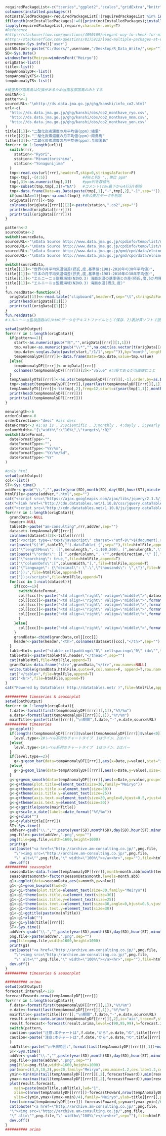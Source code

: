 ```r
requiredPackageList<-c("tseries","ggplot2","scales","gridExtra","knitr","lubridate","reshape2","forecast","xts","dichromat","RColorBrewer","colorspace")
colnames(installed.packages())
notInstalledPackages<-requiredPackageList[!(requiredPackageList %in% installed.packages()[,"Package"])] #apply logical vector to requiredPackageList
if(length(notInstalledPackages)!=0){print(notInstalledPackages);install.packages(notInstalledPackages)}
lapply(requiredPackageList,require,character.only=T)
#Reference 
#http://stackoverflow.com/questions/4090169/elegant-way-to-check-for-missing-packages-and-install-them
#http://stackoverflow.com/questions/8175912/load-multiple-packages-at-once
username<-Sys.info()['user']
pathOutput<-paste("C:/Users/",username,"/Desktop/R_Data_Write/",sep="")
SD<-Sys.Date()
windowsFonts(Meiryo=windowsFont("Meiryo"))
origData<-list()
title<-list()
tempAnomalyDF<-list()
tempAnomalyXTS<-list()
tempAnomalyTS<-list()
```

```r
#綾里及び南鳥島は欠損があるため当面与那国島のみとする
omitNA<-1
pattern<-1
sourceURL<-"\nhttp://ds.data.jma.go.jp/ghg/kanshi/info_co2.html"
url<-c(
  "http://ds.data.jma.go.jp/ghg/kanshi/obs/co2_monthave_ryo.csv",
  "http://ds.data.jma.go.jp/ghg/kanshi/obs/co2_monthave_mnm.csv",
  "http://ds.data.jma.go.jp/ghg/kanshi/obs/co2_monthave_yon.csv"
)
title[[1]]<-"二酸化炭素濃度の月平均値(ppm):綾里"
title[[2]]<-"二酸化炭素濃度の月平均値(ppm):南鳥島"
title[[3]]<-"二酸化炭素濃度の月平均値(ppm):与那国島"
for(rrr in 1:length(url)){
  switch(rrr,
    station<-"Ryori",
    station<-"Minamitorishima",
    station<-"Yonagunijima"
  )  
  tmp<-read.csv(url[rrr],header=T,skip=0,stringsAsFactor=F)
  tmp<-tmp[,-(4:5)]                #列4と列5 ",,単位 ppm"
  tmp[,3]<-as.numeric(tmp[,3])     #ppm列を数値化
  tmp<-subset(tmp,tmp[,2]!="NA")   #コメント(csv最下から4行分)削除
  tmp<-data.frame(Date=as.Date(paste(tmp[,1],"-",tmp[,2],"-1",sep="")),co2=tmp[,3])
  if(omitNA==1){tmp<-na.omit(tmp)} #未公表月データを削除
  origData[[rrr]]<-tmp
  colnames(origData[[rrr]])[2]<-paste(station,".co2",sep="")
  print(head(origData[[rrr]]))
  print(tail(origData[[rrr]]))
}  
```

```r
pattern<-2
sourceData<-2
switch(sourceData,
sourceURL<-"\nData Source http://www.data.jma.go.jp/cpdinfo/temp/list/mon_wld.html",
sourceURL<-"\nData Source http://www.data.jma.go.jp/cpdinfo/temp/list/mon_jpn.html",
sourceURL<-"\nData Source http://www.data.jma.go.jp/gmd/cpd/data/elnino/index/dattab.html",
sourceURL<-"\nData Source http://www.data.jma.go.jp/gmd/cpd/data/elnino/index/dattab.html"
)  
switch(sourceData,
title[[1]]<-"世界の月平均気温偏差(摂氏,度,基準値:1981-2010年の30年平均値)",
title[[1]]<-"日本の月平均気温偏差(摂氏,度,基準値:1981-2010年の30年平均値)",
title[[1]]<-"エルニーニョ監視海域(NINO.3) 海面水温の基準値との差(摂氏,度,5か月移動平均値)",
title[[1]]<-"エルニーニョ監視海域(NINO.3) 海面水温(摂氏,度)"
)  
fun.readData<-function(){
  origData[[1]]<<-read.table("clipboard",header=T,sep="\t",stringsAsFactor=FALSE,na.strings=c("na","NA",99.9),check.names=FALSE) # 99.9をNAとはしていないソースか否か注意
  print(head(origData[[1]]))
  print(tail(origData[[1]]))
}
fun.readData()
#エルニーニョ監視指数は1)htmlデータをテキストファイルとして保存、2)表計算ソフトで読み込み(スペース区切り)、3)データ範囲をコピー、とする手順が必要。
```

```r
setwd(pathOutput)
for(rrr in 1:length(origData)){
  if(pattern==2){  
    start<-as.numeric(gsub("年","",origData[[rrr]][1,1]))
    tmp.value<-as.numeric(gsub("\\*","",na.omit(as.vector(t(origData[[rrr]][,-1])))))
    tmp.date<-seq(as.Date(paste(start,"/1/1",sep="")),by="month",length.out=length(tmp.value))
    tempAnomalyDF[[rrr]]<-data.frame(Date=tmp.date,value=tmp.value)
  }else{
    tempAnomalyDF[[rrr]]<-origData[[rrr]]
    colnames(tempAnomalyDF[[rrr]])[2]<-"value" #冗長であるが当面挟むこと
  }  
  tempAnomalyXTS[[rrr]]<-as.xts(tempAnomalyDF[[rrr]][,-1],order.by=as.Date(tempAnomalyDF[[rrr]]$Date))
  tmp<-subset(tempAnomalyDF[[rrr]],(year(last(tempAnomalyDF[[rrr]][,1]))-1000)<=year(tempAnomalyDF[[rrr]][,1]))
  tempAnomalyTS[[rrr]]<-ts(tmp[,2],freq=12,start=c(year(tmp[1,1]),month(tmp[1,1]))) 
  print(head(tempAnomalyDF[[rrr]]))
  print(tail(tempAnomalyDF[[rrr]]))
}
```

```r
menulength<-6
orderColumn<-0
orderDirection<-"desc" #asc desc
dateFormat<-3 #1:as is , 2:scientific , 3:monthly , 4:dayly , 5:yearly
columnWidth<-"{\"width\":\"10%\",\"targets\":0}"
switch(dateFormat,
  dateFormatType<-"",
  dateFormatType<-"",
  dateFormatType<-"%Y/%m",
  dateFormatType<-"%Y/%m/%d",
  dateFormatType<-"%Y"
)  
```

```r
#only html
setwd(pathOutput)
col<-list()
ST<-Sys.time()  
addVer<-gsub("\\.","",paste(year(SD),month(SD),day(SD),hour(ST),minute(ST),second(ST),sep=""))
htmlFile<-paste(addVer,".html",sep="")
cat("<script src=\"https://ajax.googleapis.com/ajax/libs/jquery/2.1.3/jquery.min.js\"></script>",file=htmlFile,append=F)
cat("<link href=\"http://cdn.datatables.net/1.10.8/css/jquery.dataTables.min.css\" rel=\"stylesheet\">",file=htmlFile,append=T) 
cat("<script src=\"http://cdn.datatables.net/1.10.8/js/jquery.dataTables.min.js\"></script>",file=htmlFile,append=T) 
for(rrr in 1:length(origData)){
  grandData<-NULL
  header<-NULL
  tableID<-paste("am-consulting",rrr,addVer,sep="")
  dataset<-tempAnomalyDF[[rrr]]
  colnames(dataset)[2]<-title[[rrr]]  
  cat("<script type=\"text/javascript\" charset=\"utf-8\">$(document).ready( function(){",file=htmlFile,append=T)
  cat(paste("$('#",tableID,"').dataTable( {",sep=""),file=htmlFile,append=T)
  cat("\"lengthMenu\": [[",menulength,",-1,100,200], [",menulength,",\"All\",100,200]],",file=htmlFile,append=T)
  cat(paste("\"order\": [[ ",orderColumn,", \"",orderDirection,"\" ]],",sep=""),file=htmlFile,append=T)
  cat("\"searching\": true,",file=htmlFile,append=T)
  cat("\"columnDefs\":[",columnWidth,"],",file=htmlFile,append=T)
  cat("\"language\": {\"decimal\": \".\",\"thousands\": \",\"}",file=htmlFile,append=T)
  cat("});",file=htmlFile,append=T)
  cat("});</script>",file=htmlFile,append=T)
  for(ccc in 1:ncol(dataset)){
    if(ccc==1){
      switch(dateFormat,
      col[[ccc]]<-paste("<td align=\"right\" valign=\"middle\">",dataset[,ccc],"</td>",sep=""),
      col[[ccc]]<-paste("<td align=\"right\" valign=\"middle\">",format(dataset[,ccc],big.mark=",",scientific=F),"</td>",sep=""),
      col[[ccc]]<-paste("<td align=\"right\" valign=\"middle\">",format(as.Date(dataset[,ccc]),dateFormatType),"</td>",sep=""),
      col[[ccc]]<-paste("<td align=\"right\" valign=\"middle\">",format(as.Date(dataset[,ccc]),dateFormatType),"</td>",sep=""),
      col[[ccc]]<-paste("<td align=\"right\" valign=\"middle\">",format(as.Date(dataset[,ccc]),dateFormatType),"</td>",sep="")
      )
    }else{  
      col[[ccc]]<-paste("<td align=\"right\" valign=\"middle\">",format(dataset[,ccc],big.mark=",",scientific=F),"</td>",sep="")
    }  
    grandData<-cbind(grandData,col[[ccc]])
    header<-paste(header,"<th>",colnames(dataset)[ccc],"</th>",sep="")  
  }
  tableHtml<-paste("<table cellpadding=\"0\" cellspacing=\"0\" id=\"",tableID,"\" width=\"100%\" class=\"display compact\"><thead>",sep="")
  tableHtml<-paste(tableHtml,header,"</thead>",sep="")
  cat(tableHtml,file=htmlFile,append=T)
  grandData<-data.frame("<tr>",grandData,"</tr>",row.names=NULL)
  write.table(grandData,htmlFile,quote=F,col.names=F, append=T,row.names=F)
  cat("</table>",file=htmlFile,append=T)
  cat("<hr>",file=htmlFile,append=T)
}  
cat("Powered by DataTables( http://datatables.net/ )",file=htmlFile,append=T)
```

```r
########## timeseries & seasonplot
setwd(pathOutput)
for(rrr in 1:length(origData)){
  f.date<-format(first(tempAnomalyDF[[rrr]][,1]),"%Y/%m")
  e.date<-format(last(tempAnomalyDF[[rrr]][,1]),"%Y/%m")
  mainTitle<-paste(title[[rrr]],"\n期間",f.date,"-",e.date,sourceURL)
########## timeseries
  g<-ggplot()
  if(length((tempAnomalyDF[[rrr]]$value)[tempAnomalyDF[[rrr]]$value<0])!=0){
    level.type<-2#レベル系列のチャートタイプ　1はライン、2はバー
  }else{
    level.type<-1#レベル系列のチャートタイプ　1はライン、2はバー
  }
  if(level.type==2){
    g<-g+geom_bar(data=tempAnomalyDF[[rrr]],aes(x=Date,y=value),stat="identity",position="identity",fill="blue",alpha=0.9,size=2)
  }else{
    g<-g+geom_line(data=tempAnomalyDF[[rrr]],aes(x=Date,y=value),size=1,colour="blue",alpha=0.5)
  }
  g<-g+geom_smooth(data=tempAnomalyDF[[rrr]],aes(x=Date,y=value,group=1),method=loess,color="red",lwd=3)
  g<-g+theme(plot.title=element_text(size=30,family="Meiryo"))
  g<-g+theme(axis.title.x=element_text(size=30)) 
  g<-g+theme(axis.title.y=element_text(size=25)) 
  g<-g+theme(axis.text.x=element_text(size=30,angle=0,hjust=0.5,vjust=0.5)) 
  g<-g+theme(axis.text.y=element_text(size=30)) 
  g<-g+ggtitle(paste(mainTitle))
  g<-g+scale_x_date(labels=date_format("%Y/%m"))  
  g<-g+xlab("")
  g<-g+ylab(title[[rrr]]) 
  ST<-Sys.time() 
  addVer<-gsub("\\.","",paste(year(SD),month(SD),day(SD),hour(ST),minute(ST),second(ST),sep=""))
  png.file<-paste(addVer,".png",sep="")
  png(file=png.file,width=1600,height=1000)
  print(g)
  cat(paste("<a href=\"http://archive.am-consulting.co.jp/",png.file,
    "\"><img src=\"http://archive.am-consulting.co.jp/",png.file,
    "\" alt=\"",png.file,"\" width=\"100%\"></a><hr>",sep=""),file=htmlFile,append=T)
  dev.off()
########## seasonplot
  seasonData<-data.frame(tempAnomalyDF[[rrr]],month=month.abb[month(tempAnomalyDF[[rrr]][,1])])
  seasonData$month<-factor(seasonData$month,levels=month.abb)
  g1<-ggplot(data=seasonData,aes(x=month,y=value))
  g1<-g1+geom_boxplot(lwd=2)
  g1<-g1+theme(plot.title=element_text(size=30,family="Meiryo"))
  g1<-g1+theme(axis.title.x=element_text(size=30)) 
  g1<-g1+theme(axis.title.y=element_text(size=25)) 
  g1<-g1+theme(axis.text.x=element_text(size=30,angle=0,hjust=0.5,vjust=0.5)) 
  g1<-g1+theme(axis.text.y=element_text(size=30)) 
  g1<-g1+ggtitle(paste(mainTitle))
  g1<-g1+xlab("")
  g1<-g1+ylab(title[[rrr]]) 
  ST<-Sys.time() 
  addVer<-gsub("\\.","",paste(year(SD),month(SD),day(SD),hour(ST),minute(ST),second(ST),sep=""))
  png.file<-paste(addVer,".png",sep="")
  png(file=png.file,width=1600,height=1000)
  print(g1)
  cat(paste("<a href=\"http://archive.am-consulting.co.jp/",png.file,
    "\"><img src=\"http://archive.am-consulting.co.jp/",png.file,
    "\" alt=\"",png.file,"\" width=\"100%\"></a><hr>",sep=""),file=htmlFile,append=T)
  dev.off()
}
########## timeseries & seasonplot
```

```r
########## arima
setwd(pathOutput)
forecast.interval<-120
forecastFoward<-nrow(tempAnomalyDF[[rrr]])
for(rrr in 1:length(origData)){
  f.date<-format(first(tempAnomalyDF[[rrr]][,1]),"%Y/%m")
  e.date<-format(last(tempAnomalyDF[[rrr]][,1]),"%Y/%m")
  mainTitle<-paste(title[[rrr]],"\n期間",f.date,"-",e.date,sourceURL)
  result.arima<-auto.arima(tempAnomalyDF[[rrr]][,2],ic="aic",trace=F,stepwise=T)
  result.forecast<-forecast(result.arima,level=c(90,95,99),h=forecast.interval) 
  switch(pattern,
  caution<-paste("注意:本チャートは",f.date,"から",e.date,"の",title[[rrr]],"データにARIMAモデルを適用し、\n", gsub(" ","",result.forecast$method),"の下(信頼区間:90%,95%,99%)、",forecast.interval,"ヶ月分を単純に外挿したものであり、\nモデル採択に関してその統計学的適否(分散の時間依存の有無,残差の正規性その他)は検討していない。\nまた同外挿に際して",title[[rrr]],"に対する人為的背景(工業活動その他に伴う二酸化炭素排出その他)や\n非人為的背景(海洋からの排出、大気温度その他)は考慮しておらず、\nさらにそれら背景が",title[[rrr]],"の変動に影響を与えるのか否かも検討していない。",sep=""),
  caution<-paste("注意:本チャートは",f.date,"から",e.date,"の",title[[rrr]],"データにARIMAモデルを適用し、\n", gsub(" ","",result.forecast$method),"の下(信頼区間:90%,95%,99%)、",forecast.interval,"ヶ月分を単純に外挿したものであり、\nモデル採択に関してその統計学的適否(分散の時間依存の有無,残差の正規性その他)は検討していない。\nまた同外挿に際して",title[[rrr]],"に対する人為的背景(工業活動その他に伴う二酸化炭素排出その他)や\n非人為的背景(二酸化炭素、海流、水蒸気、太陽活動その他)は考慮しておらず、\nさらにそれら背景が",title[[rrr]],"の変動に影響を与えるのか否かも検討していない。",sep="")
  )
  subTitle<-paste("\n予測範囲:",format(last(tempAnomalyDF[[rrr]][,1])+months(1),"%Y/%m"),"-",format(last(tempAnomalyDF[[rrr]][,1])+months(forecast.interval),"%Y/%m"),sep="")
  ST<-Sys.time() 
  addVer<-gsub("\\.","",paste(year(SD),month(SD),day(SD),hour(ST),minute(ST),second(ST),sep=""))
  png.file<-paste(addVer,".png",sep="")
  png(file=png.file,width=1600,height=1000)
  par(mar=c(3,5,10,2),ps=20,family="Meiryo",cex.main=1.2,cex.lab=1.2,cex.axis=1.2,cex.sub=1)
  ymin<-min(min(tail(tempAnomalyDF[[rrr]][,2],forecastFoward)),min(result.forecast$lower[,3]))
  ymax<-max(max(tail(tempAnomalyDF[[rrr]][,2],forecastFoward)),max(result.forecast$upper[,3]))
  plot(result.forecast,
    main=paste(mainTitle,subTitle),lwd="1",
    xlim=c(nrow(tempAnomalyDF[[rrr]])-forecastFoward,nrow(tempAnomalyDF[[rrr]])+forecast.interval),
    ylim=c(ymin,ymax+(ymax-ymin)/4),family="Meiryo",ylab=title[[rrr]],panel.first=grid(nx=NULL,ny=NULL,lty=2,equilogs=T))  
  text(x=nrow(tempAnomalyDF[[rrr]])-forecastFoward,y=ymax+(ymax-ymin)/6,caution,cex=1,adj=0)
  cat(paste("<a href=\"http://archive.am-consulting.co.jp/",png.file,
  "\"><img src=\"http://archive.am-consulting.co.jp/",png.file,
  "\" alt=\"",png.file,"\" width=\"100%\"></a><hr>",sep=""),file=htmlFile,append=T)
  dev.off()
}  
########## arima
```